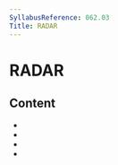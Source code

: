 ```yaml
---
SyllabusReference: 062.03
Title: RADAR
---
```


# RADAR

## Content

- <Link href="062.03.01" />
- <Link href="062.03.02" />
- <Link href="062.03.03" />
- <Link href="062.03.04" />
